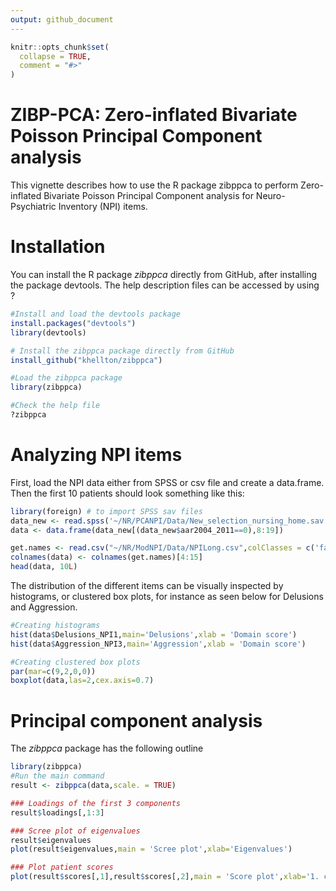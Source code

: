 ```yaml
---
output: github_document
---
```


<!-- README.md is generated from README.Rmd. Please edit that file -->
<!-- usethis::use_readme_rmd() og så Ctlr + Shift + K -->

```r
knitr::opts_chunk$set(
  collapse = TRUE,
  comment = "#>"
)
```
# ZIBP-PCA: Zero-inflated Bivariate Poisson Principal Component analysis

This vignette describes how to use the R package zibppca to perform Zero-inflated Bivariate Poisson Principal Component analysis for Neuro-Psychiatric Inventory (NPI) items. 

# Installation

You can install the R package *zibppca* directly from GitHub, after installing the package devtools. The help description files can be accessed by using ?

```r

#Install and load the devtools package
install.packages("devtools")
library(devtools)

# Install the zibppca package directly from GitHub
install_github("khellton/zibppca")

#Load the zibppca package
library(zibppca)

#Check the help file
?zibppca
```

# Analyzing NPI items 
First, load the NPI data either from SPSS or csv file and create a data.frame. Then the first 10 patients should look something like this: 
```r
library(foreign) # to import SPSS sav files
data_new <- read.spss('~/NR/PCANPI/Data/New_selection_nursing_home.sav', to.data.frame=TRUE)
data <- data.frame(data_new[(data_new$aar2004_2011==0),8:19])

get.names <- read.csv("~/NR/ModNPI/Data/NPILong.csv",colClasses = c('factor',rep('numeric',15)),dec =',',na.strings = '#NULL!', header = TRUE,sep = ';')
colnames(data) <- colnames(get.names)[4:15]
head(data, 10L)
```

The distribution of the different items can be visually inspected by histograms, or clustered box plots, for instance as seen below for Delusions and Aggression. 

```r

#Creating histograms
hist(data$Delusions_NPI1,main='Delusions',xlab = 'Domain score')
hist(data$Aggression_NPI3,main='Aggression',xlab = 'Domain score')

#Creating clustered box plots
par(mar=c(9,2,0,0))
boxplot(data,las=2,cex.axis=0.7)
```

# Principal component analysis
The *zibppca* package has the following outline
```r
library(zibppca)
#Run the main command 
result <- zibppca(data,scale. = TRUE)

### Loadings of the first 3 components
result$loadings[,1:3]

### Scree plot of eigenvalues
result$eigenvalues 
plot(result$eigenvalues,main = 'Scree plot',xlab='Eigenvalues')

### Plot patient scores 
plot(result$scores[,1],result$scores[,2],main = 'Score plot',xlab='1. component',ylab='2. component')

```
